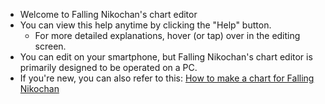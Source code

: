 
- Welcome to Falling Nikochan's chart editor
- You can view this help anytime by clicking the "Help" button.
  - For more detailed explanations, hover (or tap) over <HelpIcon /> in the editing screen.
- You can edit on your smartphone, but Falling Nikochan's chart editor is primarily designed to be operated on a PC.
- If you're new, you can also refer to this: [<YoutubeIcon /> How to make a chart for Falling Nikochan](https://www.youtube.com/watch?v=hi9TY_78ETY)

